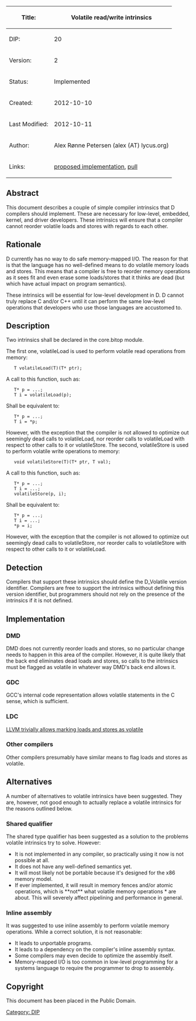 {| class="wikitable"
!Title:	
!Volatile read/write intrinsics
|-
|DIP:
|20
|-
|Version:
|2
|-
|Status:
|Implemented
|-
|Created:
|2012-10-10
|-
|Last Modified:
|2012-10-11
|-
|Author:
|Alex Rønne Petersen (alex (AT) lycus.org)
|-
|Links:
|[https://issues.dlang.org/show_bug.cgi?id=13138 proposed implementation], [https://github.com/D-Programming-Language/druntime/pull/892 pull]
|}

== Abstract ==
This document describes a couple of simple compiler intrinsics that D compilers should implement. These are necessary for low-level, embedded, kernel, and driver developers. These intrinsics will ensure that a compiler cannot reorder volatile loads and stores with regards to each other.

== Rationale ==
D currently has no way to do safe memory-mapped I/O. The reason for that is that the language has no well-defined means to do volatile memory loads and stores. This means that a compiler is free to reorder memory operations as it sees fit and even erase some loads/stores that it thinks are dead (but which have actual impact on program semantics).

These intrinsics will be essential for low-level development in D. D cannot truly replace C and/or C++ until it can perform the same low-level operations that developers who use those languages are accustomed to.

== Description ==
Two intrinsics shall be declared in the core.bitop module.

The first one, volatileLoad is used to perform volatile read operations from memory:

    T volatileLoad(T)(T* ptr);


A call to this function, such as:
    T* p = ...;
    T i = volatileLoad(p);


Shall be equivalent to:
    T* p = ...;
    T i = *p;


However, with the exception that the compiler is not allowed to optimize out seemingly dead calls to volatileLoad, nor reorder calls to volatileLoad with respect to other calls to it or volatileStore.
The second, volatileStore is used to perform volatile write operations to memory:

    void volatileStore(T)(T* ptr, T val);


A call to this function, such as:
    T* p = ...;
    T i = ...;
    volatileStore(p, i);


Shall be equivalent to:
    T* p = ...;
    T i = ...;
    *p = i;

However, with the exception that the compiler is not allowed to optimize out seemingly dead calls to volatileStore, nor reorder calls to volatileStore with respect to other calls to it or volatileLoad.

== Detection ==
Compilers that support these intrinsics should define the D_Volatile version identifier. Compilers are free to support the intrinsics without defining this version identifier, but programmers should not rely on the presence of the intrinsics if it is not defined.

== Implementation ==
=== DMD ===
DMD does not currently reorder loads and stores, so no particular change needs to happen in this area of the compiler. However, it is quite likely that the back end eliminates dead loads and stores, so calls to the intrinsics must be flagged as volatile in whatever way DMD's back end allows it.

=== GDC ===
GCC's internal code representation allows volatile statements in the C sense, which is sufficient.

=== LDC ===
[http://llvm.org/docs/LangRef.html#volatile  LLVM trivially allows marking loads and stores as volatile]

=== Other compilers ===
Other compilers presumably have similar means to flag loads and stores as volatile.

== Alternatives ==
A number of alternatives to volatile intrinsics have been suggested. They are, however, not good enough to actually replace a volatile intrinsics for the reasons outlined below.

=== Shared qualifier ===
The shared type qualifier has been suggested as a solution to the problems volatile intrinsics try to solve. However:

* It is not implemented in any compiler, so practically using it now is not possible at all.
* It does not have any well-defined semantics yet.
* It will most likely not be portable because it's designed for the x86 memory model.
* If ever implemented, it will result in memory fences and/or atomic operations, which is **not** what volatile memory operations * are about. This will severely affect pipelining and performance in general.

=== Inline assembly ===
It was suggested to use inline assembly to perform volatile memory operations. While a correct solution, it is not reasonable:

* It leads to unportable programs.
* It leads to a dependency on the compiler's inline assembly syntax.
* Some compilers may even decide to optimize the assembly itself.
* Memory-mapped I/O is too common in low-level programming for a systems language to require the programmer to drop to assembly.

== Copyright ==
This document has been placed in the Public Domain.
[[Category: DIP]]